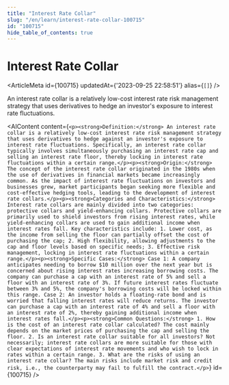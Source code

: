 ```yaml
---
title: "Interest Rate Collar"
slug: "/en/learn/interest-rate-collar-100715"
id: "100715"
hide_table_of_contents: true
---
```



# Interest Rate Collar

<ArticleMeta id={100715} updatedAt={'2023-09-25 22:58:51'} alias={`[]`} />
<div className='border-solid border-b border-t-0 my-4 border-[var(--ifm-color-gray-300)]' />

An interest rate collar is a relatively low-cost interest rate risk management strategy that uses derivatives to hedge an investor's exposure to interest rate fluctuations.

<AIContent content={`<p><strong>Definition:</strong> An interest rate collar is a relatively low-cost interest rate risk management strategy that uses derivatives to hedge against an investor's exposure to interest rate fluctuations. Specifically, an interest rate collar typically involves simultaneously purchasing an interest rate cap and selling an interest rate floor, thereby locking in interest rate fluctuations within a certain range.</p><p><strong>Origin:</strong> The concept of the interest rate collar originated in the 1980s when the use of derivatives in financial markets became increasingly common. As the impact of interest rate fluctuations on investors and businesses grew, market participants began seeking more flexible and cost-effective hedging tools, leading to the development of interest rate collars.</p><p><strong>Categories and Characteristics:</strong> Interest rate collars are mainly divided into two categories: protective collars and yield-enhancing collars. Protective collars are primarily used to shield investors from rising interest rates, while yield-enhancing collars are used to gain additional income when interest rates fall. Key characteristics include: 1. Lower cost, as the income from selling the floor can partially offset the cost of purchasing the cap; 2. High flexibility, allowing adjustments to the cap and floor levels based on specific needs; 3. Effective risk management, locking in interest rate fluctuations within a certain range.</p><p><strong>Specific Cases:</strong> Case 1: A company anticipates needing to borrow $10 million over the next year but is concerned about rising interest rates increasing borrowing costs. The company can purchase a cap with an interest rate of 5% and sell a floor with an interest rate of 3%. If future interest rates fluctuate between 3% and 5%, the company's borrowing costs will be locked within this range. Case 2: An investor holds a floating-rate bond and is worried that falling interest rates will reduce returns. The investor can purchase a cap with an interest rate of 4% and sell a floor with an interest rate of 2%, thereby gaining additional income when interest rates fall.</p><p><strong>Common Questions:</strong> 1. How is the cost of an interest rate collar calculated? The cost mainly depends on the market prices of purchasing the cap and selling the floor. 2. Is an interest rate collar suitable for all investors? Not necessarily; interest rate collars are more suitable for those with clear expectations of interest rate movements and who wish to lock in rates within a certain range. 3. What are the risks of using an interest rate collar? The main risks include market risk and credit risk, i.e., the counterparty may fail to fulfill the contract.</p>`} id={100715} />
